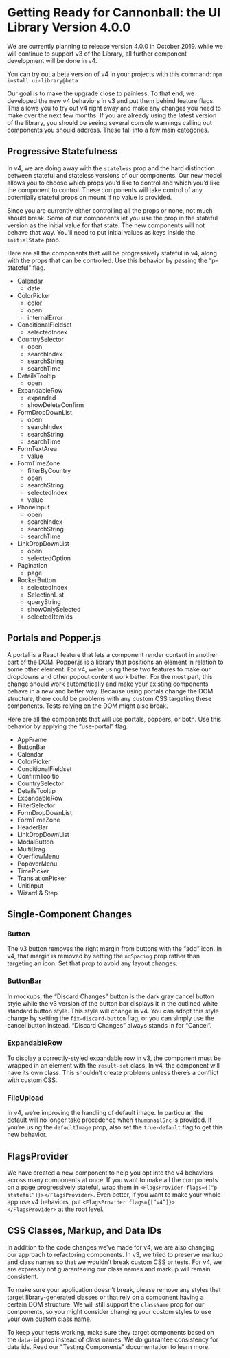 # Getting Ready for Cannonball: the UI Library Version 4.0.0

We are currently planning to release version 4.0.0 in October 2019. while we will continue to support v3 of the Library, all further component development will be done in v4.

You can try out a beta version of v4 in your projects with this command: `npm install ui-library@beta`

Our goal is to make the upgrade close to painless. To that end, we developed the new v4 behaviors in v3 and put them behind feature flags. This allows you to try out v4 right away and make any changes you need to make over the next few months. If you are already using the latest version of the library, you should be seeing several console warnings calling out components you should address. These fall into a few main categories.

## Progressive Statefulness
In v4, we are doing away with the `stateless` prop and the hard distinction between stateful and stateless versions of our components. Our new model allows you to choose which props you’d like to control and which you’d like the component to control. These components will take control of any potentially stateful props on mount if no value is provided.

Since you are currently either controlling all the props or none, not much should break. Some of our components let you use the prop in the stateful version as the initial value for that state. The new components will not behave that way. You’ll need to put initial values as keys inside the `initialState` prop.

Here are all the components that will be progressively stateful in v4, along with the props that can be controlled. Use this behavior by passing the “p-stateful” flag.

* Calendar
    * date
* ColorPicker
    * color
    * open
    * internalError
* ConditionalFieldset
    * selectedIndex
* CountrySelector
    * open
    * searchIndex
    * searchString
    * searchTime
* DetailsTooltip
    * open
* ExpandableRow
    * expanded
    * showDeleteConfirm
* FormDropDownList
    * open
    * searchIndex
    * searchString
    * searchTime
* FormTextArea
    * value
* FormTimeZone
    * filterByCountry
    * open
    * searchString
    * selectedIndex
    * value
* PhoneInput
    * open
    * searchIndex
    * searchString
    * searchTime
* LinkDropDownList
    * open
    * selectedOption
* Pagination
    * page
* RockerButton
    * selectedIndex
    * SelectionList
    * queryString
    * showOnlySelected
    * selectedItemIds

## Portals and Popper.js
A portal is a React feature that lets a component render content in another part of the DOM. Popper.js is a library that positions an element in relation to some other element. For v4, we’re using these two features to make our dropdowns and other popout content work better. For the most part, this change should work automatically and make your existing components behave in a new and better way. Because using portals change the DOM structure, there could be problems with any custom CSS targeting these components. Tests relying on the DOM might also break.

Here are all the components that will use portals, poppers, or both. Use this behavior by applying the “use-portal” flag.

* AppFrame
* ButtonBar
* Calendar
* ColorPicker
* ConditionalFieldset
* ConfirmTooltip
* CountrySelector
* DetailsTooltip
* ExpandableRow
* FilterSelector
* FormDropDownList
* FormTimeZone
* HeaderBar
* LinkDropDownList
* ModalButton
* MultiDrag
* OverflowMenu
* PopoverMenu
* TimePicker
* TranslationPicker
* UnitInput
* Wizard & Step

## Single-Component Changes
### Button
The v3 button removes the right margin from buttons with the “add” icon. In v4, that margin is removed by setting the `noSpacing` prop rather than targeting an icon. Set that prop to avoid any layout changes.

### ButtonBar
In mockups, the “Discard Changes” button is the dark gray cancel button style while the v3 version of the button bar displays it in the outlined white standard button style. This style will change in v4. You can adopt this style change by setting the `fix-discard-button` flag, or you can simply use the cancel button instead. “Discard Changes” always stands in for “Cancel”.

### ExpandableRow
To display a correctly-styled expandable row in v3, the component must be wrapped in an element with the `result-set` class. In v4, the component will have its own class. This shouldn’t create problems unless there’s a conflict with custom CSS.

### FileUpload
In v4, we’re improving the handling of default image. In particular, the default will no longer take precedence when `thumbnailSrc` is provided. If you’re using the `defaultImage` prop, also set the `true-default` flag to get this new behavior.

## FlagsProvider
We have created a new component to help you opt into the v4 behaviors across many components at once. If you want to make all the components on a page progressively stateful, wrap them in `<FlagsProvider flags={[“p-stateful”]}></FlagsProvider>`. Even better, if you want to make your whole app use v4 behaviors, put `<FlagsProvider flags={[“v4”]}></FlagsProvider>` at the root level.

## CSS Classes, Markup, and Data IDs
In addition to the code changes we’ve made for v4, we are also changing our approach to refactoring components. In v3, we tried to preserve markup and class names so that we wouldn’t break custom CSS or tests. For v4, we are expressly not guaranteeing our class names and markup will remain consistent.

To make sure your application doesn’t break, please remove any styles that target library-generated classes or that rely on a component having a certain DOM structure. We will still support the `className` prop for our components, so you might consider changing your custom styles to use your own custom class name.

To keep your tests working, make sure they target components based on the `data-id` prop instead of class names. We do guarantee consistency for data ids. Read our "Testing Components" documentation to learn more.
